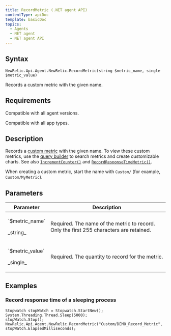 ```yaml
---
title: RecordMetric (.NET agent API)
contentType: apiDoc
template: basicDoc
topics:
  - Agents
  - NET agent
  - NET agent API
---
```


## Syntax

```
NewRelic.Api.Agent.NewRelic.RecordMetric(string $metric_name, single $metric_value)
```

Records a custom metric with the given name.

## Requirements

Compatible with all agent versions.

Compatible with all app types.

## Description

Records a [custom metric](/docs/agents/manage-apm-agents/agent-metrics/custom-metrics) with the given name. To view these custom metrics, use the [query builder](/docs/query-your-data/explore-query-data/query-builder/use-advanced-nrql-mode-specify-data) to search metrics and create customizable charts. See also [`IncrementCounter()`](/docs/agents/net-agent/net-agent-api/incrementcounter-net-agent) and [`RecordResponseTimeMetric()`](/docs/agents/net-agent/net-agent-api/recordresponsetimemetric-net-agent).

<div className="callout-important"><p>When creating a custom metric, start the name with <code>Custom/</code> (for example, <code>Custom/MyMetric</code>).</p></div>

## Parameters

<table>
  <thead>
    <tr>
      <th width="25%">
        Parameter
      </th>
      <th>
        Description
      </th>
    </tr>
  </thead>
  <tbody>
    <tr>
      <td>
        <p>`$metric_name`</p><p>_string_</p>
      </td>
      <td>
        Required. The name of the metric to record. Only the first 255 characters are retained.
      </td>
    </tr>
    <tr>
      <td>
        <p>`$metric_value`</p><p>_single_</p>
      </td>
      <td>
        <p>Required. The quantity to record for the metric.</p>
      </td>
    </tr>
  </tbody>
</table>

## Examples

### Record response time of a sleeping process

```
Stopwatch stopWatch = Stopwatch.StartNew();
System.Threading.Thread.Sleep(5000);
stopWatch.Stop();
NewRelic.Api.Agent.NewRelic.RecordMetric("Custom/DEMO_Record_Metric", stopWatch.ElapsedMilliseconds);
```